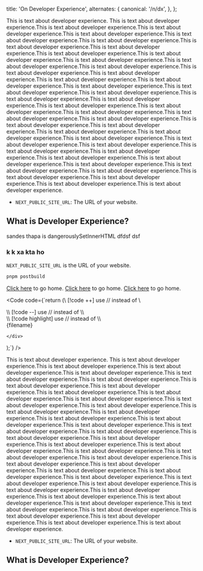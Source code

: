 
  title: 'On Developer Experience',
  alternates: {
    canonical: '/n/dx',
  },
};

This is text about developer experience. This is text about developer experience.This is text about developer experience.This is text about developer experience.This is text about developer experience.This is text about developer experience.This is text about developer experience.This is text about developer experience.This is text about developer experience.This is text about developer experience.This is text about developer experience.This is text about developer experience.This is text about developer experience.This is text about developer experience.This is text about developer experience.This is text about developer experience.This is text about developer experience.This is text about developer experience.This is text about developer experience.This is text about developer experience.This is text about developer experience.This is text about developer experience.This is text about developer experience.This is text about developer experience.This is text about developer experience.This is text about developer experience.This is text about developer experience.This is text about developer experience.This is text about developer experience.This is text about developer experience.This is text about developer experience.This is text about developer experience.This is text about developer experience.This is text about developer experience.This is text about developer experience.This is text about developer experience.This is text about developer experience.This is text about developer experience.This is text about developer experience.This is text about developer experience.This is text about developer experience.This is text about developer experience.This is text about developer experience.This is text about developer experience.This is text about developer experience.This is text about developer experience.

- `NEXT_PUBLIC_SITE_URL`: The URL of your website.

## What is Developer Experience?

sandes thapa is dangerouslySetInnerHTML dfdsf dsf

### k k xa kta ho

`NEXT_PUBLIC_SITE_URL` is the URL of your website.

```bash
pnpm postbuild
```

[Click here](/) to go home.
[Click here](https://www.michael.fm/kanon/tanjiblocks-startup-pivot) to go home.
[Click here](#what-is-developer-experience?) to go home.

<Code
  code={`return (\\ [!code ++] use // instead of \\
  <div className="rounded-lg bg-gradient-to-r
   from-sky-300 to-sky-500 p-4 !pr-0 md:p-8 lg:p-12 [&>pre]:rounded-none max-w-xl">
   \\ [!code --] use // instead of \\
    <div className="overflow-hidden rounded-s-lg">
    \\ [!code highlight] use // instead of \\
      <div className="flex items-center justify-between bg-gradient-to-r
       from-neutral-900 to-neutral-800 py-2 pl-2 pr-4 text-sm">
        <span className="-mb-[calc(0.5rem+2px)] rounded-t-lg border-2
         border-white/5 border-b-neutral-700 bg-neutral-800 px-4 py-2 ">
          {filename}
        </span>
      </div>
     
    </div>
  </div>
);`}
/>

This is text about developer experience. This is text about developer experience.This is text about developer experience.This is text about developer experience.This is text about developer experience.This is text about developer experience.This is text about developer experience.This is text about developer experience.This is text about developer experience.This is text about developer experience.This is text about developer experience.This is text about developer experience.This is text about developer experience.This is text about developer experience.This is text about developer experience.This is text about developer experience.This is text about developer experience.This is text about developer experience.This is text about developer experience.This is text about developer experience.This is text about developer experience.This is text about developer experience.This is text about developer experience.This is text about developer experience.This is text about developer experience.This is text about developer experience.This is text about developer experience.This is text about developer experience.This is text about developer experience.This is text about developer experience.This is text about developer experience.This is text about developer experience.This is text about developer experience.This is text about developer experience.This is text about developer experience.This is text about developer experience.This is text about developer experience.This is text about developer experience.This is text about developer experience.This is text about developer experience.This is text about developer experience.This is text about developer experience.This is text about developer experience.This is text about developer experience.This is text about developer experience.This is text about developer experience.

- `NEXT_PUBLIC_SITE_URL`: The URL of your website.

## What is Developer Experience?
